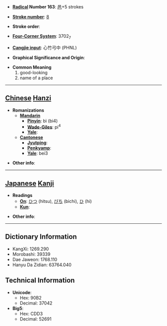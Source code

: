 * '''[[Wiktionary:Chinese radical index| Radical]] Number 163''': [[Wiktionary:Chinese radical index 邑|邑]]+5 strokes

* '''[[Wiktionary:Chinese total strokes index|Stroke number]]''': [[Wiktionary:Chinese total strokes index 8|8]]

* '''Stroke order''': 

* '''[[Wiktionary:Chinese four corner index|Four-Corner System]]''': 3702<sub>7</sub>

* '''[[Wiktionary:Chinese Cangjie index|Cangjie input]]''': 心竹弓中 (PHNL)

* '''Graphical Significance and Origin''': 

* '''Common Meaning'''
*#good-looking
*# name of a place


----

== [[Chinese]] [[Hanzi]] ==

* '''Romanizations'''
** '''[[Mandarin]]'''
*** '''[[Pinyin]]''': bì (bi4)
*** '''[[Wade-Giles]]''': pi<sup>4</sup>
*** '''[[Yale]]''': 
** '''[[Cantonese]]'''
*** '''[[Jyutping]]''':
*** '''[[Penkyamp]]''': 
*** '''[[Yale]]''': bei3

* '''Other info''': 

----

== [[Japanese]] [[Kanji]] ==

* '''Readings'''
** '''[[On]]''': [[ひつ]] (hitsu), [[びち]] (bichi), [[ひ]] (hi)
** '''[[Kun]]''': 

* '''Other info''':  

----

== Dictionary Information ==

* KangXi: 1269.290
* Morobashi: 39339
* Dae Jaweon: 1768.110
* Hanyu Da Zidian: 63764.040

== Technical Information ==

* '''Unicode''':
** Hex: 90B2
** Decimal: 37042
* '''Big5''':
** Hex: CDD3
** Decimal: 52691